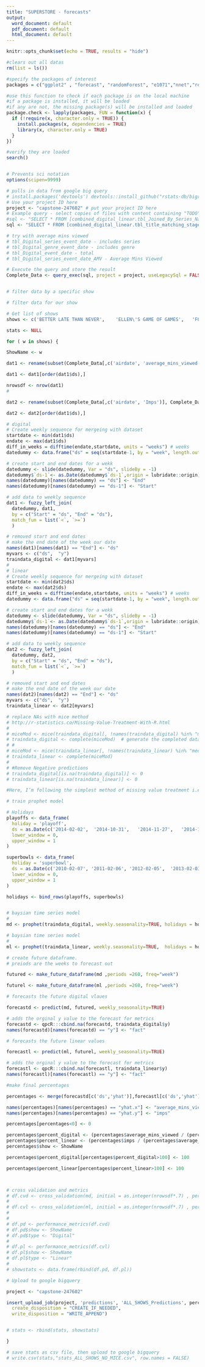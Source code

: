 ---
title: "SUPERSTORE - forecasts"
output:
  word_document: default
  pdf_document: default
  html_document: default
---

```{r setup, include=FALSE}
knitr::opts_chunk$set(echo = TRUE, results = "hide")
```


```{r Package Check, include = FALSE}
#clears out all datas
rm(list = ls())

#specify the packages of interest
packages = c("ggplot2" , "forecast", "randomForest", "e1071","nnet","readr", "dplyr","fame","bigrquery","tidyverse","scales","rpart","lubridate", "broom", "CombMSC", "leaps", "Boruta", "base", "fuzzyjoin",  "DataCombine", "imputeTS","mice" ,"DMwR", "prophet","qpcR","tidyr", "plyr", "dygraphs")

#use this function to check if each package is on the local machine
#if a package is installed, it will be loaded
#if any are not, the missing package(s) will be installed and loaded
package.check <- lapply(packages, FUN = function(x) {
  if (!require(x, character.only = TRUE)) {
    install.packages(x, dependencies = TRUE)
    library(x, character.only = TRUE)
  }
})

#verify they are loaded
search()


# Prevents sci notation
options(scipen=9999)

# pulls in data from google big query
# install.packages('devtools') devtools::install_github("rstats-db/bigrquery")
# Use your project ID here
project <- "capstone-247602" # put your project ID here
# Example query - select copies of files with content containing "TODO"
#sql <- "SELECT * FROM [combined_digital_linear.tbl_Joined_By_Series_Name_And_AirDate]"
sql <- "SELECT * FROM [combined_digital_linear.tbl_title_matching_stage_3_FINAL]"

# try with average mins viewed
# tbl_Digital_series_event_date - includes series
# tbl_Digital_genre_event_date - includes genre
# tbl_Digital_event_date - total
# tbl_Digital_series_event_date_AMV - Average Mins Viewed

# Execute the query and store the result
Complete_Data <- query_exec(sql, project = project, useLegacySql = FALSE)


# filter data by a specific show

# filter data for our show

# Get list of shows
shows <- c('BETTER LATE THAN NEVER',	'ELLEN\'S GAME OF GAMES',	'FOOD FIGHTERS',	'LAST COMIC STANDING',	'LITTLE BIG SHOTS',	'MAKING IT',	'SPARTAN: ULTIMATE TEAM CHALLENGE',	'THE CELEBRITY APPRENTICE',	'THE VOICE',	'THE WALL',	'WORLD OF DANCE',	'BROOKLYN NINE-NINE',	'GREAT NEWS',	'MARLON',	'PARKS AND RECREATION',	'SUPERSTORE',	'THE GOOD PLACE',	'TRIAL & ERROR',	'WELCOME TO SWEDEN',	'WILL & GRACE',	'AQUARIUS',	'CHICAGO FIRE',	'CHICAGO MED',	'CHICAGO P.D.',	'GOOD GIRLS',	'HANNIBAL',	'LAW & ORDER: SPECIAL VICTIMS UNIT',	'MIDNIGHT, TEXAS',	'NEW AMSTERDAM',	'PARENTHOOD',	'TAKEN',	'THE BLACKLIST',	'THE MYSTERIES OF LAURA',	'THIS IS US',	'TIMELESS')

stats <- NULL

for ( w in shows) {

ShowName <- w 

dat1 <- rename(subset(Complete_Data[,c('airdate', 'average_mins_viewed')], Complete_Data$series == ShowName),c("airdate"="ds", "average_mins_viewed"="y"))

dat1 <- dat1[order(dat1$ds),]

nrowsdf <- nrow(dat1)
#

dat2 <- rename(subset(Complete_Data[,c('airdate', 'Imps')], Complete_Data$series == ShowName),c("airdate"="ds", "Imps"="y"))

dat2 <- dat2[order(dat1$ds),]

# digital
# Create weekly sequence for mergeing with dataset
startdate <- min(dat1$ds)
endate <- max(dat1$ds)
diff_in_weeks = difftime(endate,startdate, units = "weeks") # weeks
datedummy <- data.frame("ds" = seq(startdate-1, by = "week", length.out = diff_in_weeks))

# create start and end dates for a wekk
datedummy <- slide(datedummy, Var = "ds", slideBy = -1)
datedummy$`ds-1`<- as.Date(datedummy$`ds-1`,origin = lubridate::origin)
names(datedummy)[names(datedummy) == "ds"] <- "End"
names(datedummy)[names(datedummy) == "ds-1"] <- "Start"

# add data to weekly sequence
dat1 <- fuzzy_left_join(
  datedummy, dat1,
  by = c("Start" = "ds", "End" = "ds"),
  match_fun = list(`<`, `>=`)
  )

# removed start and end dates
# make the end date of the week our date
names(dat1)[names(dat1) == "End"] <- "ds"
myvars <- c("ds",  "y")  
traindata_digital <- dat1[myvars]
# 
# linear
# Create weekly sequence for mergeing with dataset
startdate <- min(dat2$ds)
endate <- max(dat2$ds)
diff_in_weeks = difftime(endate,startdate, units = "weeks") # weeks
datedummy <- data.frame("ds" = seq(startdate-1, by = "week", length.out = diff_in_weeks))

# create start and end dates for a wekk
datedummy <- slide(datedummy, Var = "ds", slideBy = -1)
datedummy$`ds-1`<- as.Date(datedummy$`ds-1`,origin = lubridate::origin)
names(datedummy)[names(datedummy) == "ds"] <- "End"
names(datedummy)[names(datedummy) == "ds-1"] <- "Start"

# add data to weekly sequence
dat2 <- fuzzy_left_join(
  datedummy, dat2,
  by = c("Start" = "ds", "End" = "ds"),
  match_fun = list(`<`, `>=`)
  )

# removed start and end dates
# make the end date of the week our date
names(dat2)[names(dat2) == "End"] <- "ds"
myvars <- c("ds",  "y")  
traindata_linear <- dat2[myvars]

# replace NAs with mice method
# http://r-statistics.co/Missing-Value-Treatment-With-R.html
# 
# miceMod <- mice(traindata_digital[, !names(traindata_digital) %in% "medv"], method="rf")  # perform mice imputation, based on random forests.
# traindata_digital <- complete(miceMod)  # generate the completed data.
# #
# miceMod <- mice(traindata_linear[, !names(traindata_linear) %in% "medv"], method="rf")  # perform mice imputation, based on random forests.
# traindata_linear <- complete(miceMod)
# 
# #Remove Negative predictions
# traindata_digital[is.na(traindata_digital)] <- 0
# traindata_linear[is.na(traindata_linear)] <- 0

#Here, I’m following the simplest method of missing value treatment i.e. list wise deletion. 

# train prophet model

# Holidays
playoffs <- data_frame(
  holiday = 'playoff',
  ds = as.Date(c('2014-02-02',	'2014-10-31',	'2014-11-27',	'2014-11-28',	'2014-11-29',	'2014-11-30',	'2014-12-24',	'2014-12-25',	'2014-12-31',	'2015-02-01',	'2015-05-24',	'2015-05-25',	'2015-07-04',	'2015-10-31',	'2015-11-26',	'2015-11-27',	'2015-11-28',	'2015-11-29',	'2015-12-24',	'2015-12-25',	'2015-12-31',	'2016-02-07',	'2016-05-29',	'2016-05-30',	'2016-07-04',	'2016-10-31',	'2016-11-24',	'2016-11-25',	'2016-11-27',	'2016-12-24',	'2016-12-25',	'2016-12-31',	'2017-02-05',	'2017-05-28',	'2017-05-29',	'2017-07-04',	'2017-10-31',	'2017-11-23',	'2017-11-24',	'2017-11-25',	'2017-11-26',	'2017-12-24',	'2017-12-25',	'2017-12-31',	'2018-02-04',	'2018-05-27',	'2018-05-28',	'2018-07-04',	'2018-10-31',	'2018-11-22',	'2018-11-23',	'2018-11-24',	'2018-11-25',	'2018-12-24',	'2018-12-25',	'2018-12-31',	'2019-02-03',	'2019-05-26',	'2019-05-27',	'2019-07-04',	'2019-10-31',	'2019-11-28',	'2019-11-29',	'2019-11-30',	'2019-12-01',	'2019-12-24',	'2019-12-25',	'2020-02-02', '2016-04-09')),
  lower_window = 0,
  upper_window = 1
)

superbowls <- data_frame(
  holiday = 'superbowl',
  ds = as.Date(c('2010-02-07', '2011-02-06', '2012-02-05',  '2013-02-03', '2014-02-02',  '2015-02-01', '2016-02-07', '2017-02-05', '2018-02-04', '2019-02-03', '2020-02-02')),
  lower_window = 0,
  upper_window = 1
)

holidays <- bind_rows(playoffs, superbowls)


# baysian time series model
#
md <- prophet(traindata_digital, weekly.seasonality=TRUE, holidays = holidays) #mcmc.samples = 300, changepoint.prior.scale = 0.5, seasonality.mode = 'multiplicative')

# baysian time series model
#
ml <- prophet(traindata_linear, weekly.seasonality=TRUE,  holidays = holidays) #, mcmc.samples = 300, changepoint.prior.scale = 0.5, seasonality.mode = 'multiplicative')

# create future dataframe.
# preiods are the weeks to forecast out

futured <- make_future_dataframe(md ,periods =260, freq="week")

futurel <- make_future_dataframe(ml ,periods =260, freq="week")

# forecasts the future digital vlaues

forecastd <- predict(md, futured, weekly_seasonality=TRUE)

# adds the orginal y value to the forecast for metrics
forecastd <- qpcR:::cbind.na(forecastd, traindata_digital$y)
names(forecastd)[names(forecastd) == "y"] <- "fact"

# forecasts the future linear values

forecastl <- predict(ml, futurel, weekly_seasonality=TRUE)

# adds the orginal y value to the forecast for metrics
forecastl <- qpcR:::cbind.na(forecastl, traindata_linear$y)
names(forecastl)[names(forecastl) == "y"] <- "fact"

#make final percentages

percentages <- merge(forecastd[c('ds','yhat')],forecastl[c('ds','yhat')],by.x='ds', by.y='ds')

names(percentages)[names(percentages) == "yhat.x"] <- "average_mins_viewed"
names(percentages)[names(percentages) == "yhat.y"] <- "imps"

percentages[percentages<0] <- 0

percentages$percent_digital <- (percentages$average_mins_viewed / (percentages$average_mins_viewed + percentages$imps)) * 100
percentages$percent_linear <- (percentages$imps / (percentages$average_mins_viewed + percentages$imps)) * 100
percentages$show <- ShowName

percentages$percent_digital[percentages$percent_digital>100] <- 100

percentages$percent_linear[percentages$percent_linear>100] <- 100



# cross validation and metrics
# df.cvd <- cross_validation(md, initial = as.integer(nrowsdf*.7) , period =  52, horizon = as.integer(nrowsdf*.2), units = 'weeks')
# 
# df.cvl <- cross_validation(ml, initial = as.integer(nrowsdf*.7) , period =  52, horizon = as.integer(nrowsdf*.2), units = 'weeks')
# 
# 
# df.pd <- performance_metrics(df.cvd)
# df.pd$show <- ShowName
# df.pd$type <- "Digital"
# 
# df.pl <- performance_metrics(df.cvl)
# df.pl$show <- ShowName
# df.pl$type <- "Linear"
# 
# showstats <- data.frame(rbind(df.pd, df.pl))

# Upload to google bigquery

project <- "capstone-247602"

insert_upload_job(project, 'predictions', 'ALL_SHOWS_Predictions', percentages, billing = project, #'ALL_SHOWS_NO_MICE'
  create_disposition = "CREATE_IF_NEEDED",
  write_disposition = "WRITE_APPEND")


# stats <- rbind(stats, showstats)

}

# save stats as csv file, then upload to google bigquery
# write.csv(stats,"stats_ALL_SHOWS_NO_MICE.csv", row.names = FALSE)
```





